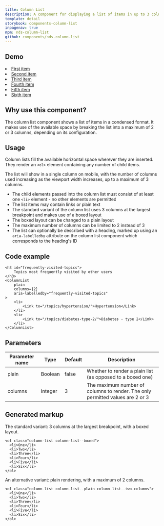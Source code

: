 ```yaml
---
title: Column List
description: A component for displaying a list of items in up to 3 columns
template: detail
storybook: components-column-list
inpagenav: true
npm: nds-column-list
github: components/nds-column-list
---
```



## Demo

<ColumnList>
	<li>
		<a href="https://www.example.com" rel="nofollow noopener noreferrer">
			First item
		</a>
	</li>
	<li>
		<a href="https://www.example.com" rel="nofollow noopener noreferrer">
			Second item
		</a>
	</li>
	<li>
		<a href="https://www.example.com" rel="nofollow noopener noreferrer">
			Third item
		</a>
	</li>
	<li>
		<a href="https://www.example.com" rel="nofollow noopener noreferrer">
			Fourth item
		</a>
	</li>
	<li>
		<a href="https://www.example.com" rel="nofollow noopener noreferrer">
			Fifth item
		</a>
	</li>
	<li>
		<a href="https://www.example.com" rel="nofollow noopener noreferrer">
			Sixth item
		</a>
	</li>
</ColumnList>

## Why use this component?

The column list component shows a list of items in a condensed format. It makes
use of the available space by breaking the list into a maximum of 2 or 3 columns,
depending on its configuration.

## Usage

Column lists fill the available horizontal space wherever they are inserted. They render
an `<ol>` element containing any number of child items.

The list will show in a single column on mobile, with the number of columns used
increasing as the viewport width increases, up to a maximum of 3 columns.

- The child elements passed into the column list must consist of at least one `<li>`
  element - no other elements are permitted
- The list items may contain links or plain text
- The standard variant of the column list uses 3 columns at the largest breakpoint
  and makes use of a boxed layout
- The boxed layout can be changed to a plain layout
- The maximum number of columns can be limited to 2 instead of 3
- The list can optionally be described with a heading, marked up using an
  `aria-labelledby` attribute on the column list component which corresponds to the
  heading's ID

## Code example

```
<h3 id="frequently-visited-topics">
	Topics most frequently visited by other users
</h3>
<ColumnList
	plain
	columns={2}
	aria-labelledby="frequently-visited-topics"
>
	<li>
		<Link to="/topics/hypertension/">Hypertension</Link>
	</li>
	<li>
		<Link to="/topics/diabetes-type-2/">Diabetes - type 2</Link>
	</li>
</ColumnList>
```

## Parameters

| Parameter name | Type    | Default | Description                                                                   |
| -------------- | ------- | ------- | ----------------------------------------------------------------------------- |
| plain          | Boolean | false   | Whether to render a plain list (as opposed to a boxed one)                    |
| columns        | Integer | 3       | The maximum number of columns to render. The only permitted values are 2 or 3 |

## Generated markup

The standard variant: 3 columns at the largest breakpoint, with a boxed layout.

```
<ol class="column-list column-list--boxed">
  <li>One</li>
  <li>Two</li>
  <li>Three</li>
  <li>Four</li>
  <li>Five</li>
  <li>Six</li>
</ol>
```

An alternative variant: plain rendering, with a maximum of 2 columns.

```
<ol class="column-list column-list--plain column-list--two-columns">
  <li>One</li>
  <li>Two</li>
  <li>Three</li>
  <li>Four</li>
  <li>Five</li>
  <li>Six</li>
</ol>
```
